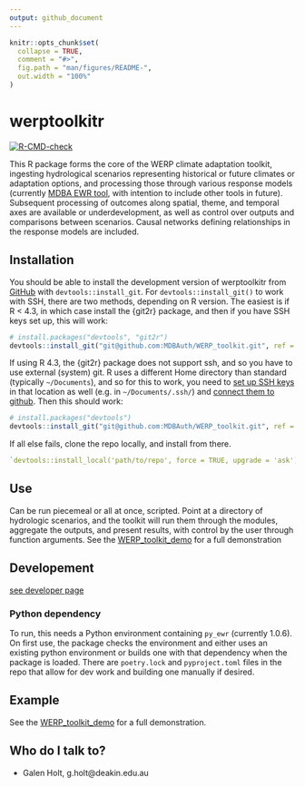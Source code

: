 ```yaml
---
output: github_document
---
```


<!-- README.md is generated from README.Rmd. Please edit that file -->

```r
knitr::opts_chunk$set(
  collapse = TRUE,
  comment = "#>",
  fig.path = "man/figures/README-",
  out.width = "100%"
)
```

# werptoolkitr

<!-- badges: start -->
[![R-CMD-check](https://github.com/MDBAuth/WERP_toolkit/actions/workflows/R-CMD-check.yaml/badge.svg)](https://github.com/MDBAuth/WERP_toolkit/actions/workflows/R-CMD-check.yaml)
<!-- badges: end -->

This R package forms the core of the WERP climate adaptation toolkit, ingesting hydrological scenarios representing historical or future climates or adaptation options, and processing those through various response models (currently [MDBA EWR tool](https://github.com/MDBAuth/EWR_tool), with intention to include other tools in future). Subsequent processing of outcomes along spatial, theme, and temporal axes are available or underdevelopment, as well as control over outputs and comparisons between scenarios. Causal networks defining relationships in the response models are included.

## Installation

You should be able to install the development version of werptoolkitr from [GitHub](https://github.com/MDBAuth/WERP_toolkit) with `devtools::install_git`. For `devtools::install_git()` to work with SSH, there are two methods, depending on R version. The easiest is if R < 4.3, in which case install the {git2r} package, and then if you have SSH keys set up, this will work:

``` r
# install.packages("devtools", "git2r")
devtools::install_git("git@github.com:MDBAuth/WERP_toolkit.git", ref = 'master', force = TRUE, upgrade = 'ask')
```

If using R 4.3, the {git2r} package does not support ssh, and so you have to use external (system) git. R uses a different Home directory than standard (typically `~/Documents`), and so for this to work, you need to [set up SSH keys](https://docs.github.com/en/authentication/connecting-to-github-with-ssh/generating-a-new-ssh-key-and-adding-it-to-the-ssh-agent) in that location as well (e.g. in `~/Documents/.ssh/`) and [connect them to github](https://docs.github.com/en/authentication/connecting-to-github-with-ssh/adding-a-new-ssh-key-to-your-github-account). Then this should work:

``` r
# install.packages("devtools")
devtools::install_git("git@github.com:MDBAuth/WERP_toolkit.git", ref = 'master', force = TRUE, upgrade = 'ask', git = 'external')
```

If all else fails, clone the repo locally, and install from there.
``` r
`devtools::install_local('path/to/repo', force = TRUE, upgrade = 'ask')`
```

## Use
Can be run piecemeal or all at once, scripted. Point at a directory of hydrologic scenarios, and the toolkit will run them through the modules, aggregate the outputs, and present results, with control by the user through function arguments. See the [WERP_toolkit_demo](https://mdbauth.github.io/WERP_toolkit_demo/) for a full demonstration

## Developement 
[see developer page](developer.md)

### Python dependency
To run, this needs a Python environment containing `py_ewr` (currently 1.0.6). On first use, the package checks the environment and either uses an existing python environment or builds one with that dependency when the package is loaded. There are `poetry.lock` and `pyproject.toml` files in the repo that allow for dev work and building one manually if desired.

## Example

See the [WERP_toolkit_demo](https://mdbauth.github.io/WERP_toolkit_demo/) for a full demonstration.

## Who do I talk to? ##

* Galen Holt, g.holt@deakin.edu.au
